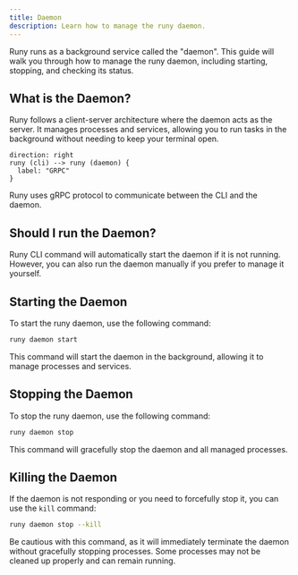 ```yaml
---
title: Daemon
description: Learn how to manage the runy daemon.
---
```


Runy runs as a background service called the "daemon". This guide will walk you through how to manage the runy daemon, including starting, stopping, and checking its status.

## What is the Daemon?

Runy follows a client-server architecture where the daemon acts as the server. It manages processes and services, allowing you to run tasks in the background without needing to keep your terminal open.

```d2 sketch pad=10
direction: right
runy (cli) --> runy (daemon) { 
  label: "GRPC"
}
```

Runy uses gRPC protocol to communicate between the CLI and the daemon.

## Should I run the Daemon?

Runy CLI command will automatically start the daemon if it is not running. However, you can also run the daemon manually if you prefer to manage it yourself.

## Starting the Daemon

To start the runy daemon, use the following command:

```bash
runy daemon start
```

This command will start the daemon in the background, allowing it to manage processes and services.

## Stopping the Daemon

To stop the runy daemon, use the following command:

```bash
runy daemon stop
```

This command will gracefully stop the daemon and all managed processes.

## Killing the Daemon

If the daemon is not responding or you need to forcefully stop it, you can use the `kill` command:

```bash
runy daemon stop --kill
```

Be cautious with this command, as it will immediately terminate the daemon without gracefully stopping processes. Some processes may not be cleaned up properly and can remain running.